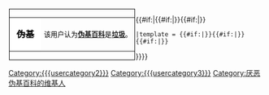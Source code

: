 <div style="float:left; border:1px solid #000000; margin:1px;">
{| cellspacing="0" style="width:238px; background:#ffff00;"
| style="width:45px; height:45px; background:#FFFFFF; text-align:center; font-size:13pt; color:#000000;" | '''<s>伪基</s>'''
| style="font-size:10pt; padding:4pt; line-height:1.25em; color:#000000;" | 该用户认为'''[[伪基百科]]'''是'''[[垃圾]]'''。
|}</div>{{#if:|{{cat handler
 |nocat = 
 |user = {{#if:|[[Category:{{{usercategory}}}]]}}{{#if:|[[Category:{{{usercategory2}}}]]}}{{#if:|[[Category:{{{usercategory3}}}]]}}
 |template = {{#if:|[[Category:{{{usercategory}}}| {{BASEPAGENAME}}]]}}{{#if:|[[Category:{{{usercategory2}}}| {{BASEPAGENAME}}]]}}{{#if:|[[Category:{{{usercategory3}}}| {{BASEPAGENAME}}]]}}
}}}}[[Category:厌恶伪基百科的维基人]]